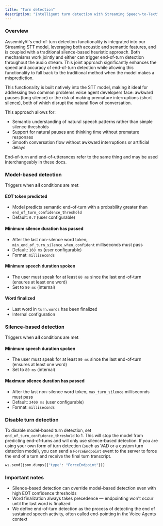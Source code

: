 ```yaml
---
title: "Turn detection"
description: "Intelligent turn detection with Streaming Speech-to-Text"
---
```


### Overview

AssemblyAI's end-of-turn detection functionality is integrated into our Streaming STT model, leveraging both acoustic and semantic features, and is coupled with a traditional silence-based heuristic approach. Both mechanisms work jointly and either can trigger end-of-turn detection throughout the audio stream. This joint approach significantly enhances the speed and accuracy of end-of-turn detection while allowing this functionality to fall back to the traditional method when the model makes a misprediction.

This functionality is built natively into the STT model, making it ideal for addressing two common problems voice agent developers face: awkward pauses (long silence) or the risk of making premature interruptions (short silence), both of which disrupt the natural flow of conversation.

This approach allows for:

- Semantic understanding of natural speech patterns rather than simple silence thresholds
- Support for natural pauses and thinking time without premature responses
- Smooth conversation flow without awkward interruptions or artificial delays

<Note>
  End-of-turn and end-of-utterances refer to the same thing and may be used
  interchangeably in these docs.
</Note>

### Model-based detection

Triggers when **all** conditions are met:

#### EOT token predicted

- Model predicts semantic end-of-turn with a probability greater than `end_of_turn_confidence_threshold`
- Default: `0.7` (user configurable)

#### Minimum silence duration has passed

- After the last non-silence word token, `min_end_of_turn_silence_when_confident` milliseconds must pass
- Default: `160 ms` (user configurable)
- Format: `milliseconds`

#### Minimum speech duration spoken

- The user must speak for at least `80 ms` since the last end-of-turn (ensures at least one word)
- Set to `80 ms` (internal)

#### Word finalized

- Last word in `turn.words` has been finalized
- Internal configuration

### Silence-based detection

Triggers when **all** conditions are met:

#### Minimum speech duration spoken

- The user must speak for at least `80 ms` since the last end-of-turn (ensures at least one word)
- Set to `80 ms` (internal)

#### Maximum silence duration has passed

- After the last non-silence word token, `max_turn_silence` milliseconds must pass
- Default: `2400 ms` (user configurable)
- Format: `milliseconds`

### Disable turn detection

To disable model-based turn detection, set `end_of_turn_confidence_threshold` to 1. This will stop the model from predicting end-of-turns and will only use silence-based detection.
If you are using your own form of turn detection (such as VAD or a custom turn detection model), you can send a `ForceEndpoint` event to the server to force the end of a turn and receive the final turn transcript.

```python
ws.send(json.dumps({"type": "ForceEndpoint"}))
```

### Important notes

- Silence-based detection can override model-based detection even with high EOT confidence thresholds
- Word finalization always takes precedence — endpointing won't occur until the last word is finalized
- We define end-of-turn detection as the process of detecting the end of sustained speech activity, often called end-pointing in the Voice Agents context
